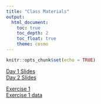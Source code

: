 ```yaml
---
title: "Class Materials"
output: 
  html_document:
    toc: true
    toc_depth: 2
    toc_float: true
    theme: cosmo
---
```


```r
knitr::opts_chunk$set(echo = TRUE)
```

[Day 1 Slides](https://docs.google.com/presentation/d/1D0X6nYeHfJJsaOIoABuxIeOdxeM52GzCsJwTEjeyI10/edit?usp=sharing)  
[Day 2 Slides](https://docs.google.com/presentation/d/1NcUOrmGJiFPihnbyhR_d-nRRqfwBpExNqRXyxripyIQ/edit?usp=sharing)

[Exercise 1](day1.html)  
[Exercise 1 data](https://tinyurl.com/yc72k45p)


